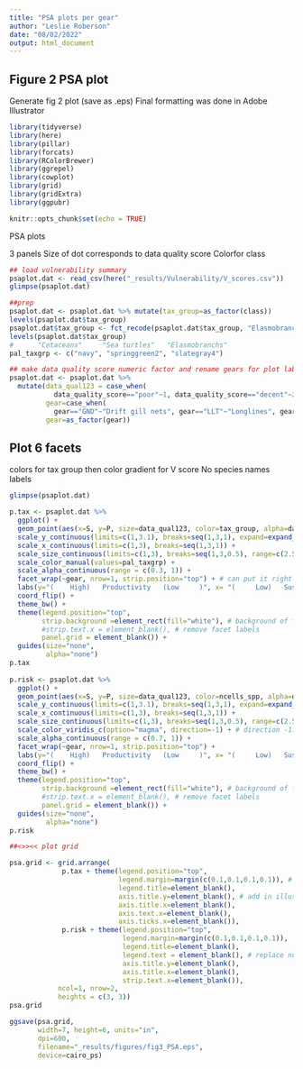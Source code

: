```yaml
---
title: "PSA plots per gear"
author: "Leslie Roberson"
date: "08/02/2022"
output: html_document
---
```


## Figure 2 PSA plot

Generate fig 2 plot (save as .eps)
Final formatting was done in Adobe Illustrator 

```r

library(tidyverse)
library(here)
library(pillar)
library(forcats)
library(RColorBrewer)
library(ggrepel)
library(cowplot)
library(grid)
library(gridExtra)
library(ggpubr)

knitr::opts_chunk$set(echo = TRUE)
```

PSA plots

3 panels
Size of dot corresponds to data quality score
Colorfor class

```r

## load vulnerability summary 
psaplot.dat <- read_csv(here("_results/Vulnerability/V_scores.csv"))
glimpse(psaplot.dat)

##prep
psaplot.dat <- psaplot.dat %>% mutate(tax_group=as_factor(class))
levels(psaplot.dat$tax_group)
psaplot.dat$tax_group <- fct_recode(psaplot.dat$tax_group, "Elasmobranchs"="Elasmobranchii", "Cetaceans"="Mammalia", "Sea turtles"="Reptilia")
levels(psaplot.dat$tax_group)
#      "Cetaceans"     "Sea turtles"   "Elasmobranchs" 
pal_taxgrp <- c("navy", "springgreen2", "slategray4")

## make data quality score numeric factor and rename gears for plot labels
psaplot.dat <- psaplot.dat %>% 
  mutate(data_qual123 = case_when(
           data_quality_score=="poor"~1, data_quality_score=="decent"~2, data_quality_score=="good"~3, TRUE~as.numeric(NA)),
         gear=case_when(
           gear=="GND"~"Drift gill nets", gear=="LLT"~"Longlines", gear=="PST"~"Purse seines", TRUE~""),
         gear=as_factor(gear))

```

## Plot 6 facets
colors for tax group then color gradient for V score
No species names labels

```r

glimpse(psaplot.dat)

p.tax <- psaplot.dat %>%
  ggplot() + 
  geom_point(aes(x=S, y=P, size=data_qual123, color=tax_group, alpha=data_qual123)) +
  scale_y_continuous(limits=c(1,3.1), breaks=seq(1,3,1), expand=expand_scale(add=c(0.2, 0.2))) +
  scale_x_continuous(limits=c(1,3), breaks=seq(1,3,1)) +
  scale_size_continuous(limits=c(1,3), breaks=seq(1,3,0.5), range=c(2.5, 0.5)) +
  scale_color_manual(values=pal_taxgrp) + 
  scale_alpha_continuous(range = c(0.3, 1)) +
  facet_wrap(~gear, nrow=1, strip.position="top") + # can put it right or left too
  labs(y="(    High)   Productivity   (Low     )", x= "(     Low)   Susceptibility   (High     )", color="", size="Data\nquality\nscore") +
  coord_flip() + 
  theme_bw() +
  theme(legend.position="top",
        strip.background =element_rect(fill="white"), # background of facet labels
        #strip.text.x = element_blank(), # remove facet labels
        panel.grid = element_blank()) +
  guides(size="none",
         alpha="none")
p.tax
  
p.risk <- psaplot.dat %>%
  ggplot() + 
  geom_point(aes(x=S, y=P, size=data_qual123, color=ncells_spp, alpha=data_qual123)) +
  scale_y_continuous(limits=c(1,3.1), breaks=seq(1,3,1), expand=expand_scale(add=c(0.2, 0.2))) +
  scale_x_continuous(limits=c(1,3), breaks=seq(1,3,1)) +
  scale_size_continuous(limits=c(1,3), breaks=seq(1,3,0.5), range=c(2.5, 0.5)) +
  scale_color_viridis_c(option="magma", direction=-1) + # direction -1: small ranged species are light colors
  scale_alpha_continuous(range = c(0.7, 1)) +
  facet_wrap(~gear, nrow=1, strip.position="top") + 
  labs(y="(    High)   Productivity   (Low     )", x= "(     Low)   Susceptibility   (High     )", color="", size="Data\nquality\nscore") +
  coord_flip() + 
  theme_bw() +
  theme(legend.position="top",
        strip.background =element_rect(fill="white"), # background of facet labels
        #strip.text.x = element_blank(), # remove facet labels
        panel.grid = element_blank()) +
  guides(size="none",
         alpha="none")
p.risk

##<>><< plot grid

psa.grid <- grid.arrange(
             p.tax + theme(legend.position="top",
                           legend.margin=margin(c(0.1,0.1,0.1,0.1)), # top, right, bottom, left margins
                           legend.title=element_blank(),
                           axis.title.y=element_blank(), # add in illustrator with font formatting and arrows
                           axis.title.x=element_blank(),
                           axis.text.x=element_blank(),
                           axis.ticks.x=element_blank()),
             p.risk + theme(legend.position="top", 
                            legend.margin=margin(c(0.1,0.1,0.1,0.1)),
                            legend.title=element_blank(),
                            legend.text = element_blank(), # replace numbers with "small range" and "large range" in illustrator
                            axis.title.y=element_blank(),
                            axis.title.x=element_blank(),
                            strip.text.x=element_blank()),
            ncol=1, nrow=2,
            heights = c(3, 3))
psa.grid

ggsave(psa.grid, 
       width=7, height=6, units="in",
       dpi=600,
       filename="_results/figures/fig3_PSA.eps",
       device=cairo_ps)
```


